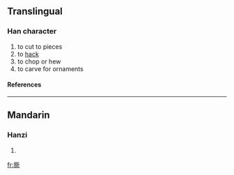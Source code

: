 ==Translingual==
===Han character===
{{Han char|rn=69|rad=斤|as=13|sn=17|four=|canj=竹一竹一中 (HMHML)}}
# to cut to pieces
# to [[hack]]
# to chop or hew
# to carve for ornaments
====References====
{{Han ref|kx=0480.310|dkj=13604|dj=0841.180|hdz=32028.060|uh=65B5|ud=26037}}

----
==Mandarin==
===Hanzi===
{{cmn-hanzi|pin=[[zhuó]] (zhuo2)|wg=cho<sup>2</sup>}}
# {{defn|Mandarin}}

[[fr:斵]]